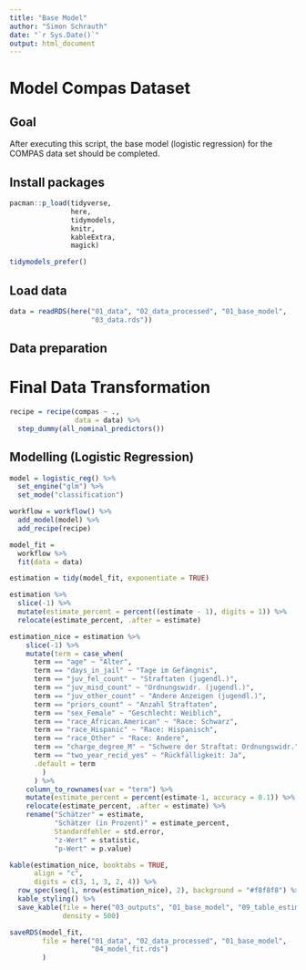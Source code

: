 ```yaml
---
title: "Base Model"
author: "Simon Schrauth"
date: "`r Sys.Date()`"
output: html_document
---
```

# Model Compas Dataset

## Goal

After executing this script, the base model (logistic regression) for the COMPAS data set should be completed.

## Install packages

```r
pacman::p_load(tidyverse, 
               here,
               tidymodels,
               knitr,
               kableExtra,
               magick)

tidymodels_prefer()
```

## Load data

```r
data = readRDS(here("01_data", "02_data_processed", "01_base_model",
                    "03_data.rds"))
```

## Data preparation
# Final Data Transformation
```r
recipe = recipe(compas ~ .,
                data = data) %>% 
  step_dummy(all_nominal_predictors())
```

## Modelling (Logistic Regression)

```r
model = logistic_reg() %>% 
  set_engine("glm") %>% 
  set_mode("classification")

workflow = workflow() %>% 
  add_model(model) %>% 
  add_recipe(recipe)

model_fit = 
  workflow %>% 
  fit(data = data)

estimation = tidy(model_fit, exponentiate = TRUE)

estimation %>% 
  slice(-1) %>% 
  mutate(estimate_percent = percent((estimate - 1), digits = 1)) %>% 
  relocate(estimate_percent, .after = estimate)

estimation_nice = estimation %>% 
    slice(-1) %>% 
    mutate(term = case_when(
      term == "age" ~ "Alter",
      term == "days_in_jail" ~ "Tage im Gefängnis",
      term == "juv_fel_count" ~ "Straftaten (jugendl.)",
      term == "juv_misd_count" ~ "Ordnungswidr. (jugendl.)",
      term == "juv_other_count" ~ "Andere Anzeigen (jugendl.)",
      term == "priors_count" ~ "Anzahl Straftaten",
      term == "sex_Female" ~ "Geschlecht: Weiblich",
      term == "race_African.American" ~ "Race: Schwarz",
      term == "race_Hispanic" ~ "Race: Hispanisch",
      term == "race_Other" ~ "Race: Andere",
      term == "charge_degree_M" ~ "Schwere der Straftat: Ordnungswidr.",
      term == "two_year_recid_yes" ~ "Rückfälligkeit: Ja",
      .default = term
        )
      ) %>% 
    column_to_rownames(var = "term") %>% 
    mutate(estimate_percent = percent(estimate-1, accuracy = 0.1)) %>% 
    relocate(estimate_percent, .after = estimate) %>% 
    rename("Schätzer" = estimate,
           "Schätzer (in Prozent)" = estimate_percent,
           Standardfehler = std.error,
           "z-Wert" = statistic,
           "p-Wert" = p.value)

kable(estimation_nice, booktabs = TRUE, 
      align = "c", 
      digits = c(3, 1, 3, 2, 4)) %>% 
  row_spec(seq(1, nrow(estimation_nice), 2), background = "#f8f8f8") %>% 
  kable_styling() %>% 
  save_kable(file = here("03_outputs", "01_base_model", "09_table_estimates.png"),
             density = 500)
```


```r
saveRDS(model_fit, 
        file = here("01_data", "02_data_processed", "01_base_model",
                    "04_model_fit.rds")
        )
```


